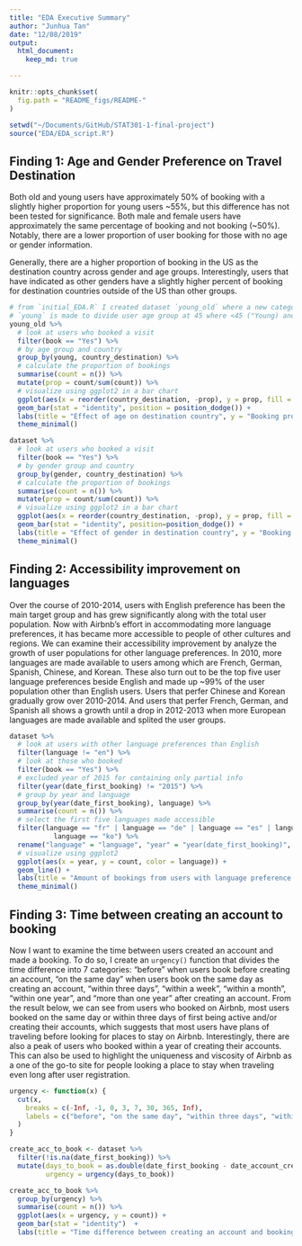 ```yaml
---
title: "EDA Executive Summary"
author: "Junhua Tan"
date: "12/08/2019"
output: 
  html_document:
    keep_md: true

---
```


```r
knitr::opts_chunk$set(
  fig.path = "README_figs/README-"
)
```

```r
setwd("~/Documents/GitHub/STAT301-1-final-project")
source("EDA/EDA_script.R")
```

## Finding 1: Age and Gender Preference on Travel Destination

Both old and young users have approximately 50% of booking with a slightly higher proportion for young users ~55%, but this difference has not been tested for significance. Both male and female users have approximately the same percentage of booking and not booking (~50%). Notably, there are a lower proportion of user booking for those with no age or gender information. 

Generally, there are a higher proportion of booking in the US as the destination country across gender and age groups. Interestingly, users that have indicated as other genders have a slightly higher percent of booking for destination countries outside of the US than other groups.

```r
# from `initial_EDA.R` I created dataset `young_old` where a new categorical variable
# `young` is made to divide user age group at 45 where <45 ("Young) and =>45 ("Old")
young_old %>%
  # look at users who booked a visit
  filter(book == "Yes") %>% 
  # by age group and country
  group_by(young, country_destination) %>% 
  # calculate the proportion of bookings
  summarise(count = n()) %>% 
  mutate(prop = count/sum(count)) %>% 
  # visualize using ggplot2 in a bar chart
  ggplot(aes(x = reorder(country_destination, -prop), y = prop, fill = young)) +
  geom_bar(stat = "identity", position = position_dodge()) +
  labs(title = "Effect of age on destination country", y = "Booking proportion", x = "Country of destination") +
  theme_minimal()
```

```r
dataset %>% 
  # look at users who booked a visit
  filter(book == "Yes") %>% 
  # by gender group and country
  group_by(gender, country_destination) %>% 
  # calculate the proportion of bookings
  summarise(count = n()) %>% 
  mutate(prop = count/sum(count)) %>% 
  # visualize using ggplot2 in a bar chart
  ggplot(aes(x = reorder(country_destination, -prop), y = prop, fill = gender)) +
  geom_bar(stat = "identity", position=position_dodge()) +
  labs(title = "Effect of gender in destination country", y = "Booking proportion", x = "Country of destination") +
  theme_minimal()
```

## Finding 2: Accessibility improvement on languages

Over the course of 2010-2014, users with English preference has been the main target group and has grew significantly along with the total user population. Now with Airbnb's effort in accommodating more language preferences, it has became more accessible to people of other cultures and regions. We can examine their accessibility improvement by analyze the growth of user populations for other language preferences. In 2010, more languages are made available to users among which are French, German, Spanish, Chinese, and Korean. These also turn out to be the top five user language preferences beside English and made up ~99% of the user population other than English users. Users that perfer Chinese and Korean gradually grow over 2010-2014. And users that perfer French, German, and Spanish all shows a growth until a drop in 2012-2013 when more European languages are made available and splited the user groups.

```r
dataset %>%
  # look at users with other language preferences than English
  filter(language != "en") %>% 
  # look at those who booked
  filter(book == "Yes") %>% 
  # excluded year of 2015 for containing only partial info
  filter(year(date_first_booking) != "2015") %>% 
  # group by year and language
  group_by(year(date_first_booking), language) %>%
  summarise(count = n()) %>% 
  # select the first five languages made accessible
  filter(language == "fr" | language == "de" | language == "es" | language == "zh" | 
           language == "ko") %>%
  rename("language" = "language", "year" = "year(date_first_booking)", "count" = "count") %>% 
  # visualize using ggplot2
  ggplot(aes(x = year, y = count, color = language)) + 
  geom_line() +
  labs(title = "Amount of bookings from users with language preference other than English", y = "Bookings", x = "Year") +
  theme_minimal()
```

## Finding 3: Time between creating an account to booking

Now I want to examine the time between users created an account and made a booking. To do so, I create an `urgency()` function that divides the time difference into 7 categories: "before" when users book before creating an account, "on the same day" when users book on the same day as creating an account, "within three days", "within a week", "within a month", "within one year", and "more than one year" after creating an account. From the result below, we can see from users who booked on Airbnb, most users booked on the same day or within three days of first being active and/or creating their accounts, which suggests that most users have plans of traveling before looking for places to stay on Airbnb. Interestingly, there are also a peak of users who booked within a year of creating their accounts. This can also be used to highlight the uniqueness and viscosity of Airbnb as a one of the go-to site for people looking a place to stay when traveling even long after user registration.

```r
urgency <- function(x) {
  cut(x, 
    breaks = c(-Inf, -1, 0, 3, 7, 30, 365, Inf),
    labels = c("before", "on the same day", "within three days", "within a week", "within a month", "within one year", "more than one year") 
  )
}

create_acc_to_book <- dataset %>% 
  filter(!is.na(date_first_booking)) %>% 
  mutate(days_to_book = as.double(date_first_booking - date_account_created),
         urgency = urgency(days_to_book)) 

create_acc_to_book %>% 
  group_by(urgency) %>% 
  summarise(count = n()) %>% 
  ggplot(aes(x = urgency, y = count)) +
  geom_bar(stat = "identity")  +
  labs(title = "Time difference between creating an account and booking a place to stay", y = "Bookings", x = "Urgency")
```